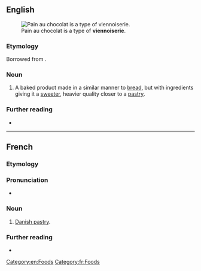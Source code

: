 ==English==
[[Image:Pain au chocolat Luc Viatour.jpg|thumb|right|Pain au chocolat is a type of '''viennoiserie'''.]]

===Etymology===
Borrowed from {{bor|en|fr|viennoiserie}}.

===Noun===
{{en-noun|~}}

# A baked product made in a similar manner to [[bread]], but with ingredients giving it a [[sweet]]er, heavier quality closer to a [[pastry]].
#: {{syn|en|Danish pastry}}
#: {{hypo|en|croissant|brioche|pain au chocolat}}

===Further reading===
* {{pedia}}

[[Category:en:Foods]]

----

==French==
{{wikipedia|lang=fr}}

===Etymology===
{{suffix|viennois|erie|lang=fr}}

===Pronunciation===
* {{fr-IPA}}

===Noun===
{{fr-noun|f}}

# [[Danish pastry]].

===Further reading===
* {{R:TLFi}}

[[Category:fr:Foods]]